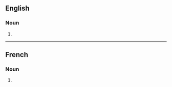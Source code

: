 ==English==

===Noun===
{{head|en|noun form}}

# {{plural of|en|orientation}}

----

==French==

===Noun===
{{head|fr|noun form|g=f}}

# {{plural of|fr|orientation}}